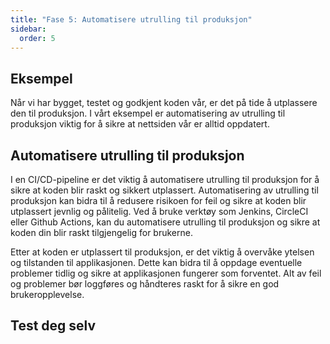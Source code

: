 ```yaml
---
title: "Fase 5: Automatisere utrulling til produksjon"
sidebar:
  order: 5
---
```


## Eksempel

Når vi har bygget, testet og godkjent koden vår, er det på tide å utplassere den til produksjon.
I vårt eksempel er automatisering av utrulling til produksjon viktig for å sikre at nettsiden vår er alltid oppdatert.

## Automatisere utrulling til produksjon

I en CI/CD-pipeline er det viktig å automatisere utrulling til produksjon for å sikre at koden blir raskt og sikkert utplassert.
Automatisering av utrulling til produksjon kan bidra til å redusere risikoen for feil og sikre at koden blir utplassert jevnlig og pålitelig.
Ved å bruke verktøy som Jenkins, CircleCI eller Github Actions, kan du automatisere utrulling til produksjon og sikre at koden din blir raskt tilgjengelig for brukerne.

Etter at koden er utplassert til produksjon, er det viktig å overvåke ytelsen og tilstanden til applikasjonen.
Dette kan bidra til å oppdage eventuelle problemer tidlig og sikre at applikasjonen fungerer som forventet.
Alt av feil og problemer bør loggføres og håndteres raskt for å sikre en god brukeropplevelse.

## Test deg selv


<SelectCorrect
  question="Hva er formålet med å automatisere utrulling til produksjon?"
  correct="For å sikre at koden blir raskt og sikkert utplassert til produksjon."
  wrong1="For å teste koden i et realistisk miljø før den rulles ut til produksjon."
  wrong2="For å overvåke ytelsen og tilstanden til applikasjonen."
/>


<LikeThisPage />
